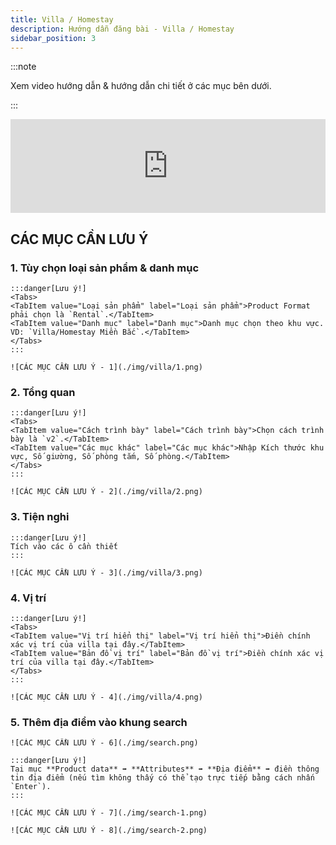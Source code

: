 ```yaml
---
title: Villa / Homestay
description: Hướng dẫn đăng bài - Villa / Homestay
sidebar_position: 3
---
```



:::note

Xem video hướng dẫn & hướng dẫn chi tiết ở các mục bên dưới.

:::

<iframe width="100%" style={{"aspect-ratio": "16 / 9"}} src="https://www.youtube.com/embed/eLDB3-eSxwU" title="YouTube video player" frameborder="0" allow="accelerometer; autoplay; clipboard-write; encrypted-media; gyroscope; picture-in-picture; web-share" referrerpolicy="strict-origin-when-cross-origin" allowfullscreen></iframe>

## CÁC MỤC CẦN LƯU Ý

### 1. Tùy chọn loại sản phẩm & danh mục

    :::danger[Lưu ý!]
    <Tabs>
    <TabItem value="Loại sản phẩm" label="Loại sản phẩm">Product Format phải chọn là `Rental`.</TabItem>
    <TabItem value="Danh mục" label="Danh mục">Danh mục chọn theo khu vực. VD: `Villa/Homestay Miền Bắc`.</TabItem>
    </Tabs>
    :::

    ![CÁC MỤC CẦN LƯU Ý - 1](./img/villa/1.png)

### 2. Tổng quan

    :::danger[Lưu ý!]
    <Tabs>
    <TabItem value="Cách trình bày" label="Cách trình bày">Chọn cách trình bày là `v2`.</TabItem>
    <TabItem value="Các mục khác" label="Các mục khác">Nhập Kích thước khu vực, Số giường, Số phòng tắm, Số phòng.</TabItem>
    </Tabs>
    :::

    ![CÁC MỤC CẦN LƯU Ý - 2](./img/villa/2.png)

### 3. Tiện nghi

    :::danger[Lưu ý!]
    Tích vào các ô cần thiết
    :::

    ![CÁC MỤC CẦN LƯU Ý - 3](./img/villa/3.png)
    
### 4. Vị trí

    :::danger[Lưu ý!]
    <Tabs>
    <TabItem value="Vị trí hiển thị" label="Vị trí hiển thị">Điền chính xác vị trí của villa tại đây.</TabItem>
    <TabItem value="Bản đồ vị trí" label="Bản đồ vị trí">Điền chính xác vị trí của villa tại đây.</TabItem>
    </Tabs>
    :::

    ![CÁC MỤC CẦN LƯU Ý - 4](./img/villa/4.png)

### 5. Thêm địa điểm vào khung search

    ![CÁC MỤC CẦN LƯU Ý - 6](./img/search.png)

    :::danger[Lưu ý!]
    Tại mục **Product data** ➡️ **Attributes** ➡️ **Địa điểm** ➡️ điền thông tin địa điểm (nếu tìm không thấy có thể tạo trực tiếp bằng cách nhấn `Enter`).
    :::

    ![CÁC MỤC CẦN LƯU Ý - 7](./img/search-1.png)

    ![CÁC MỤC CẦN LƯU Ý - 8](./img/search-2.png)
